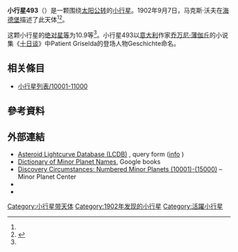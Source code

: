 {{Infobox planet
 | minorplanet     = yes
 | name            = 493 Griseldis
 | background      = #D6D6D6
 | image = 
 | image_size      = 
 | caption         =
 | discovery_ref   =  <ref name="MPC-object" />
 | discoverer      = [[马克斯·沃夫|马克斯·沃夫]]
 | discovery_site  = [[海德堡|海德堡]]
 | discovered      = 1902年9月7日
 | mpc_name        = 493 Griseldis
 | alt_names       = 493 Griseldis
 | pronounced      = 
 | named_after     = <ref name="MPC-object" />
 | mp_category     = [[主帶小行星|主帶小行星]] <ref name="MPC-object" /><ref name="jpldata" />
 | orbit_ref       = <ref name="a">[http://ssd.jpl.nasa.gov/sbdb.cgi?sstr=493 493] {{Wayback|url=http://ssd.jpl.nasa.gov/sbdb.cgi?sstr=493 |date=20210717063212 }}，小行星數據庫瀏覽器（JPL Small-Body Database Browser）－[[美国国家航空航天局|美国国家航空航天局]]喷气推进实验室</ref>
 | epoch           = 2018-03-23.0（[[儒略日|JD]] 2458200.5）
 | uncertainty     = 0
 | observation_arc = 
 | aphelion = {{convert|3.664|AU|km|3|abbr=on|lk=out}}
 | perihelion      = {{convert|2.5697872|AU|km|3|abbr=on}}
 | semimajor       = 3.1167768
 | eccentricity    = 0.1754985
 | period          = 5.5[[儒略年|yr]]
 | mean_anomaly    = 300.84450[[度|°]]
 | mean_motion     = {{Deg2DMS|0.17912050|sup=ms}} / day
 | inclination     = 15.17602
 | asc_node        = 357.35603°
 | arg_peri        = 47.05824
 | mean_diameter   = 
 | rotation        = 
 | albedo          =
 | spectral_type   =
 | abs_magnitude   = 10.9<ref name="jpldata" />
}}
'''小行星493'''（{{lang-en|493 Griseldis}}）是一颗围绕[[太阳|太阳]][[公转|公转]]的[[小行星|小行星]]。1902年9月7日，马克斯·沃夫在[[海德堡|海德堡]]描述了此天体<ref name="a" /><ref>{{cite news|title=小行星列表|url=http://cfa-www.harvard.edu/iau/lists/NumberedMPs.txt|accessdate=2018-10-19|newspaper=哈佛大学|archive-date=2008-05-17|archive-url=https://web.archive.org/web/20080517010638/http://cfa-www.harvard.edu/iau/lists/NumberedMPs.txt|dead-url=no}}</ref>。

这颗小行星的[[绝对星等|绝对星等]]为10.9等<ref name="a" />。小行星493以[[意大利|意大利]]作家[[乔万尼·薄伽丘|乔万尼·薄伽丘]]的小说集《[[十日谈|十日谈]]》中Patient Griselda的登场人物Geschichte命名。

== 相关條目 ==
*[[小行星列表/10001-11000|小行星列表/10001-11000]]

== 參考資料 ==
{{reflist|refs=

<ref name="jpldata">{{cite web
  |type       = 2018-01-26 last obs.
  |title      = JPL Small-Body Database Browser:493 Griseldis-493 Griseldis
  |url        = https://ssd.jpl.nasa.gov/sbdb.cgi?sstr=493
  |publisher  = [[Jet_Propulsion_Laboratory|Jet Propulsion Laboratory]]
  |accessdate = 28 March 2018}}</ref>

<ref name="MPC-object">{{cite web
  |title      = 493 Griseldis
  |work      = Minor Planet Center
  |url      = https://www.minorplanetcenter.net/db_search/show_object?object_id=493
  |accessdate      = 28 March 2018
  |archive-date      = 2016-03-04
  |archive-url      = https://web.archive.org/web/20160304112408/http://minorplanetcenter.net/db_search/show_object?object_id=493
  |dead-url      = no
  }}</ref>

}}

==  外部連結 ==
* [http://www.minorplanet.info/PHP/lcdbsummaryquery.php Asteroid Lightcurve Database (LCDB)] {{Wayback|url=http://www.minorplanet.info/PHP/lcdbsummaryquery.php |date=20171210173955 }}, query form ([http://www.minorplanet.info/lightcurvedatabase.html info] {{Wayback|url=http://www.minorplanet.info/lightcurvedatabase.html |date=20171216050541 }})
* [https://books.google.com/books?id=aeAg1X7afOoC&pg Dictionary of Minor Planet Names], Google books
* [http://www.minorplanetcenter.net/iau/lists/NumberedMPs010001.html Discovery Circumstances: Numbered Minor Planets (10001)-(15000)] {{Wayback|url=http://www.minorplanetcenter.net/iau/lists/NumberedMPs010001.html |date=20180612162317 }} – Minor Planet Center
* {{AstDys|493}}
* {{JPL small body}}

{{Minor Planet Number|[[小行星492|小行星492]]|[[小行星494|小行星494]]}}
{{小天体}}

[[Category:小行星带天体|Category:小行星带天体]]
[[Category:1902年发现的小行星|Category:1902年发现的小行星]]
[[Category:活躍小行星|Category:活躍小行星]]